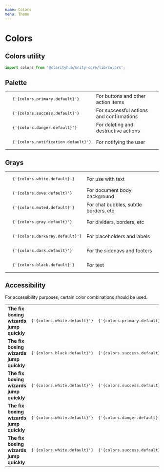 ```yaml
---
name: Colors
menu: Theme
---
```



# Colors

## Colors utility

```js
import colors from '@clarityhub/unity-core/lib/colors';
```

## Palette

<table>
    <tbody>
        <tr>
            <td>
                <Swatch color={colors.default.primary} />
            </td>
            <td>
                <pre>{'{colors.primary.default}'}</pre>
            </td>
            <td>
                For buttons and other action items
            </td>
        </tr>
        <tr>
            <td>
                <Swatch color={colors.success.default} />
            </td>
            <td>
                <pre>{'{colors.success.default}'}</pre>
            </td>
            <td>
                For successful actions and confirmations
            </td>
        </tr>
        <tr>
            <td>
                <Swatch color={colors.danger.default} />
            </td>
            <td>
                <pre>{'{colors.danger.default}'}</pre>
            </td>
            <td>
                For deleting and destructive actions
            </td>
        </tr>
        <tr>
            <td>
                <Swatch color={colors.notification.default} />
            </td>
            <td>
                <pre>{'{colors.notification.default}'}</pre>
            </td>
            <td>
                For notifying the user
            </td>
        </tr>
    </tbody>
</table>

## Grays

<table>
    <tbody>
        <tr>
            <td>
                <Swatch color={colors.white.default} />
            </td>
            <td>
                <pre>{'{colors.white.default}'}</pre>
            </td>
            <td>
                For use with text
            </td>
        </tr>
        <tr>
            <td>
                <Swatch color={colors.dove.default} />
            </td>
            <td>
                <pre>{'{colors.dove.default}'}</pre>
            </td>
            <td>
                For document body background
            </td>
        </tr>
        <tr>
            <td>
                <Swatch color={colors.muted.default} />
            </td>
            <td>
                <pre>{'{colors.muted.default}'}</pre>
            </td>
            <td>
                For chat bubbles, subtle borders, etc
            </td>
        </tr>
        <tr>
            <td>
                <Swatch color={colors.gray.default} />
            </td>
            <td>
                <pre>{'{colors.gray.default}'}</pre>
            </td>
            <td>
                For dividers, borders, etc
            </td>
        </tr>
        <tr>
            <td>
                <Swatch color={colors.darkGray.default} />
            </td>
            <td>
                <pre>{'{colors.darkGray.default}'}</pre>
            </td>
            <td>
                For placeholders and labels
            </td>
        </tr>
        <tr>
            <td>
                <Swatch color={colors.dark.default} />
            </td>
            <td>
                <pre>{'{colors.dark.default}'}</pre>
            </td>
            <td>
                For the sidenavs and footers
            </td>
        </tr>
        <tr>
            <td>
                <Swatch color={colors.black.default} />
            </td>
            <td>
                <pre>{'{colors.black.default}'}</pre>
            </td>
            <td>
                For text
            </td>
        </tr>
    </tbody>
</table>

## Accessibility

For accessibility purposes, certain color combinations should be used.


<table>
    <tbody>
        <tr>
            <td>
                <Swatch color={colors.default.primary} wide>
                    <b style={{ color: colors.white.default }}>The fix boxing wizards jump quickly</b>
                </Swatch>
            </td>
            <td>
                <pre>{'{colors.white.default}'}</pre>
            </td>
            <td>
                <pre>{'{colors.primary.default}'}</pre>
            </td>
        </tr>
        <tr>
            <td>
                <Swatch color={colors.success.default} wide>
                    <b style={{ color: colors.black.default }}>The fix boxing wizards jump quickly</b>
                </Swatch>
            </td>
            <td>
                <pre>{'{colors.black.default}'}</pre>
            </td>
            <td>
                <pre>{'{colors.success.default}'}</pre>
            </td>
        </tr>
        <tr>
            <td>
                <Swatch color={colors.success.default} wide>
                    <b style={{ color: colors.white.default }}>The fix boxing wizards jump quickly</b>
                </Swatch>
            </td>
            <td>
                <pre>{'{colors.white.default}'}</pre>
            </td>
            <td>
                <pre>{'{colors.success.default}'}</pre>
            </td>
            <td>
                (When text does not matter)
            </td>
        </tr>
        <tr>
            <td>
                <Swatch color={colors.danger.default} wide>
                    <b style={{ color: colors.black.default }}>The fix boxing wizards jump quickly</b>
                </Swatch>
            </td>
            <td>
                <pre>{'{colors.white.default}'}</pre>
            </td>
            <td>
                <pre>{'{colors.danger.default}'}</pre>
            </td>
        </tr>
        <tr>
            <td>
                <Swatch color={colors.danger.default} wide>
                    <b style={{ color: colors.white.default }}>The fix boxing wizards jump quickly</b>
                </Swatch>
            </td>
            <td>
                <pre>{'{colors.white.default}'}</pre>
            </td>
            <td>
                <pre>{'{colors.success.default}'}</pre>
            </td>
            <td>
                (When text does not matter)
            </td>
        </tr>
    </tbody>
</table>
